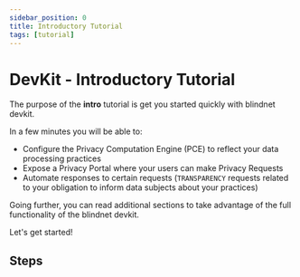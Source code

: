 ```yaml
---
sidebar_position: 0
title: Introductory Tutorial
tags: [tutorial]
---
```



# DevKit - Introductory Tutorial

The purpose of the **intro** tutorial is get you started quickly with blindnet devkit.

In a few minutes you will be able to:
  - Configure the Privacy Computation Engine (PCE) to reflect your data processing practices
  - Expose a Privacy Portal where your users can make Privacy Requests
  - Automate responses to certain requests (`TRANSPARENCY` requests related to your obligation to inform data subjects about your practices)

Going further, you can read additional sections to take advantage of the full functionality of the blindnet devkit.

Let's get started!

## Steps

<DocCardList items={useCurrentSidebarCategory().items} />
